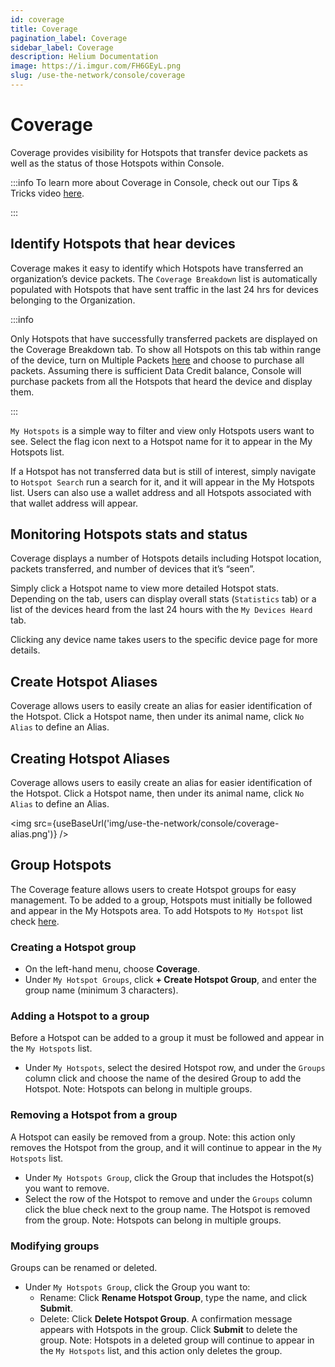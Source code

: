 ```yaml
---
id: coverage
title: Coverage
pagination_label: Coverage
sidebar_label: Coverage
description: Helium Documentation
image: https://i.imgur.com/FH6GEyL.png
slug: /use-the-network/console/coverage
---
```


# Coverage


Coverage provides visibility for Hotspots that transfer device packets as well as the status of
those Hotspots within Console.

:::info To learn more about Coverage in Console, check out our Tips & Tricks video
[here](https://youtu.be/Woh4RooY6L8).

:::

## Identify Hotspots that hear devices

Coverage makes it easy to identify which Hotspots have transferred an organization’s device packets.
The `Coverage Breakdown` list is automatically populated with Hotspots that have sent traffic in the
last 24 hrs for devices belonging to the Organization.

:::info

Only Hotspots that have successfully transferred packets are displayed on the Coverage Breakdown
tab. To show all Hotspots on this tab within range of the device, turn on Multiple Packets
[here](/use-the-network/console/profiles/) and choose to purchase all packets. Assuming there is
sufficient Data Credit balance, Console will purchase packets from all the Hotspots that heard the
device and display them.

:::

`My Hotspots` is a simple way to filter and view only Hotspots users want to see. Select the flag
icon next to a Hotspot name for it to appear in the My Hotspots list.

If a Hotspot has not transferred data but is still of interest, simply navigate to `Hotspot Search`
run a search for it, and it will appear in the My Hotspots list. Users can also use a wallet address
and all Hotspots associated with that wallet address will appear.

## Monitoring Hotspots stats and status

Coverage displays a number of Hotspots details including Hotspot location, packets transferred, and
number of devices that it’s “seen”.

Simply click a Hotspot name to view more detailed Hotspot stats. Depending on the tab, users can
display overall stats (`Statistics` tab) or a list of the devices heard from the last 24 hours with
the `My Devices Heard` tab.

Clicking any device name takes users to the specific device page for more details.

## Create Hotspot Aliases

Coverage allows users to easily create an alias for easier identification of the Hotspot. Click a
Hotspot name, then under its animal name, click `No Alias` to define an Alias.

## Creating Hotspot Aliases

Coverage allows users to easily create an alias for easier identification of the Hotspot. Click a
Hotspot name, then under its animal name, click `No Alias` to define an Alias.

<img src={useBaseUrl('img/use-the-network/console/coverage-alias.png')} />

## Group Hotspots

The Coverage feature allows users to create Hotspot groups for easy management. To be added to a
group, Hotspots must initially be followed and appear in the My Hotspots area. To add Hotspots to
`My Hotspot` list check
[here](https://docs.helium.com/use-the-network/console/coverage/#identify-hotspots-that-hear-devices).

### Creating a Hotspot group

- On the left-hand menu, choose **Coverage**.
- Under `My Hotspot Groups`, click **+ Create Hotspot Group**, and enter the group name (minimum 3
  characters).

### Adding a Hotspot to a group

Before a Hotspot can be added to a group it must be followed and appear in the `My Hotspots` list.

- Under `My Hotspots`, select the desired Hotspot row, and under the `Groups` column click and
  choose the name of the desired Group to add the Hotspot. Note: Hotspots can belong in multiple
  groups.

### Removing a Hotspot from a group

A Hotspot can easily be removed from a group. Note: this action only removes the Hotspot from the
group, and it will continue to appear in the `My Hotspots` list.

- Under `My Hotspots Group`, click the Group that includes the Hotspot(s) you want to remove.
- Select the row of the Hotspot to remove and under the `Groups` column click the blue check next to
  the group name. The Hotspot is removed from the group. Note: Hotspots can belong in multiple
  groups.

### Modifying groups

Groups can be renamed or deleted.

- Under `My Hotspots Group`, click the Group you want to:
  - Rename: Click **Rename Hotspot Group**, type the name, and click **Submit**.
  - Delete: Click **Delete Hotspot Group**. A confirmation message appears with Hotspots in the
    group. Click **Submit** to delete the group. Note: Hotspots in a deleted group will continue to
    appear in the `My Hotspots` list, and this action only deletes the group.
